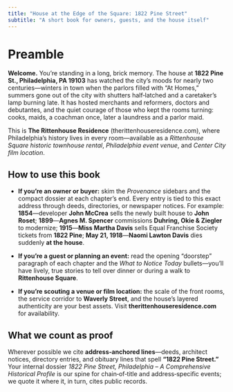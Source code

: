 ```yaml
---
title: "House at the Edge of the Square: 1822 Pine Street"
subtitle: "A short book for owners, guests, and the house itself"
---
```


# Preamble

**Welcome.** You're standing in a long, brick memory. The house at **1822 Pine St., Philadelphia, PA 19103** has watched the city's moods for nearly two centuries—winters in town when the parlors filled with "At Homes," summers gone out of the city with shutters half‑latched and a caretaker's lamp burning late. It has hosted merchants and reformers, doctors and debutantes, and the quiet courage of those who kept the rooms turning: cooks, maids, a coachman once, later a laundress and a parlor maid.

This is **The Rittenhouse Residence** (therittenhouseresidence.com), where Philadelphia's history lives in every room—available as a *Rittenhouse Square historic townhouse rental*, *Philadelphia event venue*, and *Center City film location*.

## How to use this book

* **If you're an owner or buyer:** skim the *Provenance* sidebars and the compact dossier at each chapter's end. Every entry is tied to this exact address through deeds, directories, or newspaper notices. For example: **1854**—developer **John McCrea** sells the newly built house to **John Roset**; **1899**—**Agnes M. Spencer** commissions **Duhring, Okie & Ziegler** to modernize; **1915**—**Miss Martha Davis** sells Equal Franchise Society tickets from **1822 Pine**; **May 21, 1918**—**Naomi Lawton Davis** dies suddenly **at the house**.

* **If you're a guest or planning an event:** read the opening "doorstep" paragraph of each chapter and the *What to Notice Today* bullets—you'll have lively, true stories to tell over dinner or during a walk to **Rittenhouse Square**.

* **If you're scouting a venue or film location:** the scale of the front rooms, the service corridor to **Waverly Street**, and the house's layered authenticity are your best assets. Visit **therittenhouseresidence.com** for availability.

## What we count as proof

Wherever possible we cite **address‑anchored lines**—deeds, architect notices, directory entries, and obituary lines that spell **"1822 Pine Street."** Your internal dossier *1822 Pine Street, Philadelphia – A Comprehensive Historical Profile* is our spine for chain‑of‑title and address‑specific events; we quote it where it, in turn, cites public records.